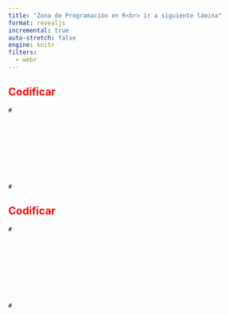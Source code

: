 ```yaml
---
title: "Zona de Programación en R<br> ir a siguiente lámina"
format: revealjs
incremental: true
auto-stretch: false
engine: knitr
filters:
  - webr
---
```


## [Codificar]{style="color:red"}

```webr
#










#
```

## [Codificar]{style="color:red"}

```webr
#










#
```
